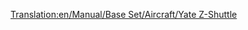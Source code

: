 [[Translation:en/Manual/Base Set/Aircraft/Yate Z-Shuttle]]

{{it/Manuale/Set base/Aeromobili/StatAeroplani|Name=Yate Z-Shuttle
|Image=[[File:en/Manual/Base Set/Aircraft/YateZ-Shuttle.png|Yate Z-Shuttle]]
|Costo=455.454
|Velocità=952 km/h
|Annuale=58.166
|Progettato=2017
|Vita=22
|Tipo=
|Capacità=85 passeggeri e 10 sacchi postali
|Riadattabile=
*95 sacchi postali
*48 casse di beni
*24 tonnellate di cibo, borse di valori o sacchi di oro/diamanti
|Descrizione=Aeroplano futuristico. Immaginario, apparentemente costruito da Yate/British Aerospace.
|Real-life=Velivolo immaginario, nessuna corrispondenza con la realtà.
}}





  

        

             

         